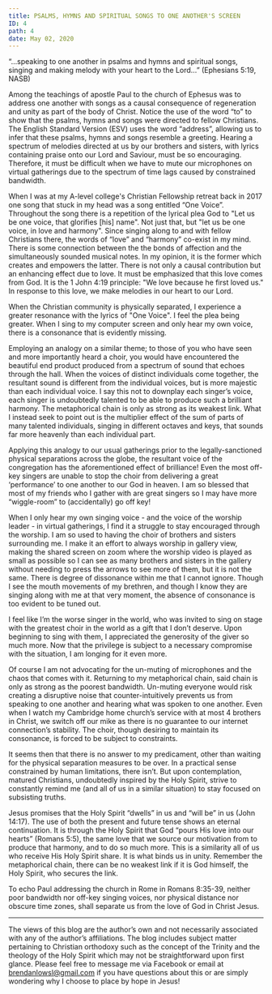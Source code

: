 ---
title: PSALMS, HYMNS AND SPIRITUAL SONGS TO ONE ANOTHER'S SCREEN
ID: 4
path: 4
date: May 02, 2020
---

“…speaking to one another in psalms and hymns and spiritual songs, singing and making melody with your heart to the Lord…” (Ephesians 5:19, NASB)

Among the teachings of apostle Paul to the church of Ephesus was to address one another with songs as a causal consequence of regeneration and unity as part of the body of Christ. Notice the use of the word “to” to show that the psalms, hymns and songs were directed to fellow Christians. The English Standard Version (ESV) uses the word “address”, allowing us to infer that these psalms, hymns and songs resemble a greeting. Hearing a spectrum of melodies directed at us by our brothers and sisters, with lyrics containing praise onto our Lord and Saviour, must be so encouraging. Therefore, it must be difficult when we have to mute our microphones on virtual gatherings due to the spectrum of time lags caused by constrained bandwidth.

When I was at my A-level college's Christian Fellowship retreat back in 2017 one song that stuck in my head was a song entitled “One Voice”. Throughout the song there is a repetition of the lyrical plea God to "Let us be one voice, that glorifies [his] name". Not just that, but "let us be one voice, in love and harmony". Since singing along to and with fellow Christians there, the words of “love” and “harmony” co-exist in my mind. There is some connection between the the bonds of affection and the simultaneously sounded musical notes. In my opinion, it is the former which creates and empowers the latter. There is not only a causal contribution but an enhancing effect due to love. It must be emphasized that this love comes from God. It is the 1 John 4:19 principle: "We love because he first loved us." In response to this love, we make melodies in our heart to our Lord.

When the Christian community is physically separated, I experience a greater resonance with the lyrics of "One Voice". I feel the plea being greater. When I sing to my computer screen and only hear my own voice, there is a consonance that is evidently missing.

Employing an analogy on a similar theme; to those of you who have seen and more importantly heard a choir, you would have encountered the beautiful end product produced from a spectrum of sound that echoes through the hall. When the voices of distinct individuals come together, the resultant sound is different from the individual voices, but is more majestic than each individual voice. I say this not to downplay each singer’s voice, each singer is undoubtedly talented to be able to produce such a brilliant harmony. The metaphorical chain is only as strong as its weakest link. What I instead seek to point out is the multiplier effect of the sum of parts of many talented individuals, singing in different octaves and keys, that sounds far more heavenly than each individual part.

Applying this analogy to our usual gatherings prior to the legally-sanctioned physical separations across the globe, the resultant voice of the congregation has the aforementioned effect of brilliance! Even the most off-key singers are unable to stop the choir from delivering a great ‘performance’ to one another to our God in heaven. I am so blessed that most of my friends who I gather with are great singers so I may have more “wiggle-room” to (accidentally) go off key!

When I only hear my own singing voice - and the voice of the worship leader - in virtual gatherings, I find it a struggle to stay encouraged through the worship. I am so used to having the choir of brothers and sisters surrounding me. I make it an effort to always worship in gallery view, making the shared screen on zoom where the worship video is played as small as possible so I can see as many brothers and sisters in the gallery without needing to press the arrows to see more of them, but it is not the same. There is degree of dissonance within me that I cannot ignore. Though I see the mouth movements of my brethren, and though I know they are singing along with me at that very moment, the absence of consonance is too evident to be tuned out.

I feel like I’m the worse singer in the world, who was invited to sing on stage with the greatest choir in the world as a gift that I don’t deserve. Upon beginning to sing with them, I appreciated the generosity of the giver so much more. Now that the privilege is subject to a necessary compromise with the situation, I am longing for it even more.

Of course I am not advocating for the un-muting of microphones and the chaos that comes with it. Returning to my metaphorical chain, said chain is only as strong as the poorest bandwidth. Un-muting everyone would risk creating a disruptive noise that counter-intuitively prevents us from speaking to one another and hearing what was spoken to one another. Even when I watch my Cambridge home church’s service with at most 4 brothers in Christ, we switch off our mike as there is no guarantee to our internet connection’s stability. The choir, though desiring to maintain its consonance, is forced to be subject to constraints.

It seems then that there is no answer to my predicament, other than waiting for the physical separation measures to be over. In a practical sense constrained by human limitations, there isn’t. But upon contemplation, matured Christians, undoubtedly inspired by the Holy Spirit, strive to constantly remind me (and all of us in a similar situation) to stay focused on subsisting truths.

Jesus promises that the Holy Spirit “dwells” in us and “will be” in us (John 14:17). The use of both the present and future tense shows an eternal continuation. It is through the Holy Spirit that God “pours His love into our hearts” (Romans 5:5), the same love that we source our motivation from to produce that harmony, and to do so much more. This is a similarity all of us who receive His Holy Spirit share. It is what binds us in unity. Remember the metaphorical chain, there can be no weakest link if it is God himself, the Holy Spirit, who secures the link.

To echo Paul addressing the church in Rome in Romans 8:35-39, neither poor bandwidth nor off-key singing voices, nor physical distance nor obscure time zones, shall separate us from the love of God in Christ Jesus.

---

The views of this blog are the author’s own and not necessarily associated with any of the author’s affiliations. The blog includes subject matter pertaining to Christian orthodoxy such as the concept of the Trinity and the theology of the Holy Spirit which may not be straightforward upon first glance. Please feel free to message me via Facebook or email at brendanlowsl@gmail.com if you have questions about this or are simply wondering why I choose to place by hope in Jesus!
